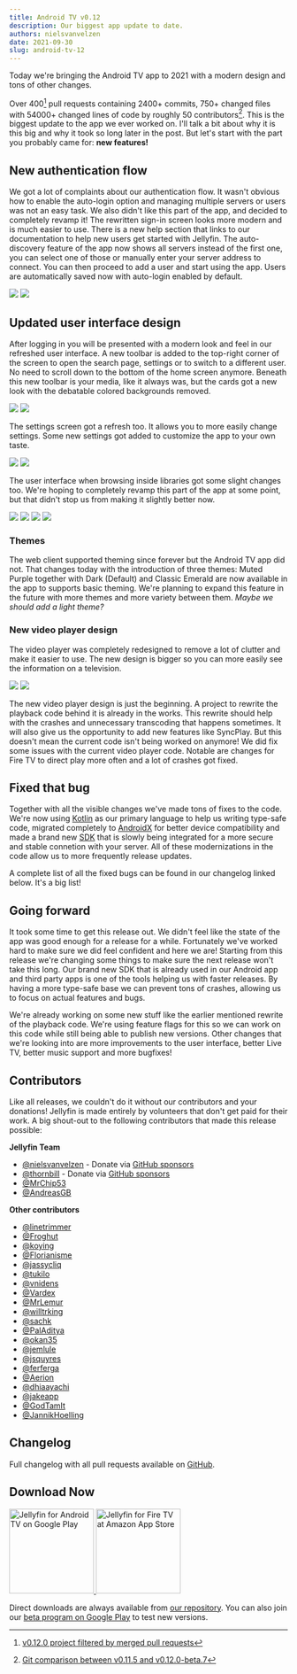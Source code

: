 ```yaml
---
title: Android TV v0.12
description: Our biggest app update to date.
authors: nielsvanvelzen
date: 2021-09-30
slug: android-tv-12
---
```



<!-- markdownlint-disable MD033 MD036 -->

Today we're bringing the Android TV app to 2021 with a modern design and tons of other changes.

<!--truncate-->

Over 400[^1] pull requests containing 2400+ commits, 750+ changed files with 54000+ changed lines of code by roughly 50 contributors[^2]. This is the biggest update to the app we ever worked on. I'll talk a bit about why it is this big and why it took so long later in the post. But let's start with the part you probably came for: **new features!**

[^1]: [v0.12.0 project filtered by merged pull requests](https://github.com/jellyfin/jellyfin-androidtv/projects/2?card_filter_query=is%3Apr+is%3Amerged)
[^2]: [Git comparison between v0.11.5 and v0.12.0-beta.7](https://github.com/jellyfin/jellyfin-androidtv/compare/v0.11.5...v0.12.0-beta.7)

## New authentication flow

We got a lot of complaints about our authentication flow. It wasn't obvious how to enable the auto-login option and managing multiple servers or users was not an easy task. We also didn't like this part of the app, and decided to completely revamp it! The rewritten sign-in screen looks more modern and is much easier to use. There is a new help section that links to our documentation to help new users get started with Jellyfin. The auto-discovery feature of the app now shows all servers instead of the first one, you can select one of those or manually enter your server address to connect. You can then proceed to add a user and start using the app. Users are automatically saved now with auto-login enabled by default.

<ImgComparisonSlider className="margin-bottom--md">
    <img slot="before" src={require("./11-user-select.png").default} />
    <img slot="after" src={require("./12-user-select.png").default} />
</ImgComparisonSlider>

## Updated user interface design

After logging in you will be presented with a modern look and feel in our refreshed user interface. A new toolbar is added to the top-right corner of the screen to open the search page, settings or to switch to a different user. No need to scroll down to the bottom of the home screen anymore.
Beneath this new toolbar is your media, like it always was, but the cards got a new look with the debatable colored backgrounds removed.


<ImgComparisonSlider className="margin-bottom--md">
    <img slot="before" src={require("./11-home.png").default} />
    <img slot="after" src={require("./12-home.png").default} />
</ImgComparisonSlider>

The settings screen got a refresh too. It allows you to more easily change settings. Some new settings got added to customize the app to your own taste.


<ImgComparisonSlider className="margin-bottom--md">
    <img slot="before" src={require("./11-settings.png").default} />
    <img slot="after" src={require("./12-settings.png").default} />
</ImgComparisonSlider>

The user interface when browsing inside libraries got some slight changes too. We're hoping to completely revamp this part of the app at some point, but that didn't stop us from making it slightly better now.


<ImgComparisonSlider className="margin-bottom--md">
    <img slot="before" src={require("./11-browse.png").default} />
    <img slot="after" src={require("./12-browse.png").default} />
</ImgComparisonSlider>


<ImgComparisonSlider className="margin-bottom--md">
    <img slot="before" src={require("./11-details.png").default} />
    <img slot="after" src={require("./12-details.png").default} />
</ImgComparisonSlider>

### Themes

The web client supported theming since forever but the Android TV app did not. That changes today with the introduction of three themes: Muted Purple together with Dark (Default) and Classic Emerald are now available in the app to supports basic theming. We're planning to expand this feature in the future with more themes and more variety between them. _Maybe we should add a light theme?_

### New video player design

The video player was completely redesigned to remove a lot of clutter and make it easier to use. The new design is bigger so you can more easily see the information on a television.


<ImgComparisonSlider className="margin-bottom--md">
    <img slot="before" src={require("./11-player.png").default} />
    <img slot="after" src={require("./12-player.png").default} />
</ImgComparisonSlider>

The new video player design is just the beginning. A project to rewrite the playback code behind it is already in the works. This rewrite should help with the crashes and unnecessary transcoding that happens sometimes. It will also give us the opportunity to add new features like SyncPlay. But this doesn't mean the current code isn't being worked on anymore! We did fix some issues with the current video player code. Notable are changes for Fire TV to direct play more often and a lot of crashes got fixed.

## Fixed that bug

Together with all the visible changes we've made tons of fixes to the code. We're now using [Kotlin] as our primary language to help us writing type-safe code, migrated completely to [AndroidX] for better device compatibility and made a brand new [SDK] that is slowly being integrated for a more secure and stable connetion with your server. All of these modernizations in the code allow us to more frequently release updates.

A complete list of all the fixed bugs can be found in our changelog linked below. It's a big list!

[kotlin]: https://kotlinlang.org
[androidx]: https://developer.android.com/jetpack/androidx/
[sdk]: https://github.com/jellyfin/jellyfin-sdk-kotlin

## Going forward

It took some time to get this release out. We didn't feel like the state of the app was good enough for a release for a while.
Fortunately we've worked hard to make sure we did feel confident and here we are! Starting from this release we're changing some things
to make sure the next release won't take this long. Our brand new SDK that is already used in our Android app and third party apps is one of the tools helping us with faster releases. By having a more type-safe base we can prevent tons of crashes, allowing us to focus on actual features and bugs.

We're already working on some new stuff like the earlier mentioned rewrite of the playback code. We're using feature flags for this so we can work on this code while still being able to publish new versions. Other changes that we're looking into are more improvements to the user interface, better Live TV, better music support and more bugfixes!

## Contributors

Like all releases, we couldn't do it without our contributors and your donations! Jellyfin is made entirely by volunteers that don't get paid for their work. A big shout-out to the following contributors that made this release possible:

**Jellyfin Team**

- [@nielsvanvelzen](https://github.com/nielsvanvelzen) - Donate via [GitHub sponsors](https://github.com/sponsors/nielsvanvelzen)
- [@thornbill](https://github.com/thornbill) - Donate via [GitHub sponsors](https://github.com/sponsors/thornbill)
- [@MrChip53](https://github.com/MrChip53)
- [@AndreasGB](https://github.com/AndreasGB)

**Other contributors**

- [@linetrimmer](https://github.com/linetrimmer)
- [@Froghut](https://github.com/Froghut)
- [@koying](https://github.com/koying)
- [@Florianisme](https://github.com/Florianisme)
- [@jassycliq](https://github.com/jassycliq)
- [@tukilo](https://github.com/tukilo)
- [@vnidens](https://github.com/vnidens)
- [@Vardex](https://github.com/Vardex)
- [@MrLemur](https://github.com/MrLemur)
- [@willtrking](https://github.com/willtrking)
- [@sachk](https://github.com/sachk)
- [@PalAditya](https://github.com/PalAditya)
- [@okan35](https://github.com/okan35)
- [@jemlule](https://github.com/jemlule)
- [@jsquyres](https://github.com/jsquyres)
- [@ferferga](https://github.com/ferferga)
- [@Aerion](https://github.com/Aerion)
- [@dhiaayachi](https://github.com/dhiaayachi)
- [@jakeapp](https://github.com/jakeapp)
- [@GodTamIt](https://github.com/GodTamIt)
- [@JannikHoelling](https://github.com/JannikHoelling)

## Changelog

Full changelog with all pull requests available on [GitHub](https://github.com/jellyfin/jellyfin-androidtv/releases/tag/v0.12.0).

## Download Now

<a className="margin-right--md" href="https://play.google.com/store/apps/details?id=org.jellyfin.androidtv">
  <img width="153" alt='Jellyfin for Android TV on Google Play' src="/images/store-icons/google-play.png" />
</a>

<a href="https://www.amazon.com/gp/product/B07TX7Z725">
  <img width="153" alt="Jellyfin for Fire TV at Amazon App Store" src="/images/store-icons/amazon.png" />
</a>

Direct downloads are always available from [our repository](https://repo.jellyfin.org/releases/client/androidtv/).
You can also join our [beta program on Google Play](https://play.google.com/apps/testing/org.jellyfin.androidtv) to test new versions.
